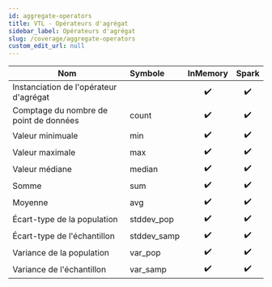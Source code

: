 ```yaml
---
id: aggregate-operators
title: VTL - Opérateurs d'agrégat
sidebar_label: Opérateurs d'agrégat
slug: /coverage/aggregate-operators
custom_edit_url: null
---
```


| Nom                                    | Symbole     |      InMemory      |       Spark        |
| -------------------------------------- | :---------- | :----------------: | :----------------: |
| Instanciation de l'opérateur d'agrégat |             | :heavy_check_mark: | :heavy_check_mark: |
| Comptage du nombre de point de données | count       | :heavy_check_mark: | :heavy_check_mark: |
| Valeur minimuale                       | min         | :heavy_check_mark: | :heavy_check_mark: |
| Valeur maximale                        | max         | :heavy_check_mark: | :heavy_check_mark: |
| Valeur médiane                         | median      | :heavy_check_mark: | :heavy_check_mark: |
| Somme                                  | sum         | :heavy_check_mark: | :heavy_check_mark: |
| Moyenne                                | avg         | :heavy_check_mark: | :heavy_check_mark: |
| Écart-type de la population            | stddev_pop  | :heavy_check_mark: | :heavy_check_mark: |
| Écart-type de l'échantillon            | stddev_samp | :heavy_check_mark: | :heavy_check_mark: |
| Variance de la population              | var_pop     | :heavy_check_mark: | :heavy_check_mark: |
| Variance de l'échantillon              | var_samp    | :heavy_check_mark: | :heavy_check_mark: |
